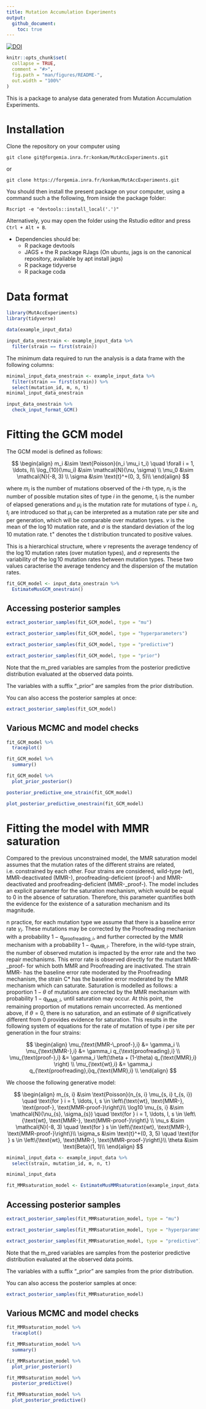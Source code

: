 ```yaml
---
title: Mutation Accumulation Experiments
output: 
  github_document:
    toc: true
---
```




[![DOI](https://zenodo.org/badge/923498484.svg)](https://doi.org/10.5281/zenodo.14847205)



<!-- README.md is generated from README.Rmd. Please edit that file -->

```r
knitr::opts_chunk$set(
  collapse = TRUE,
  comment = "#>",
  fig.path = "man/figures/README-",
  out.width = "100%"
)
```

This is a package to analyse data generated from Mutation Accumulation Experiments. 


# Installation

Clone the repository on your computer using

```
git clone git@forgemia.inra.fr:konkam/MutAccExperiments.git
```

or 

```
git clone https://forgemia.inra.fr/konkam/MutAccExperiments.git

```

You should then install the present package on your computer, using a command such a the following, from inside the package folder:


```
Rscript -e "devtools::install_local('.')"
```

Alternatively, you may open the folder using the Rstudio editor and press `Ctrl + Alt + B`.


- Dependencies should be:
    - R package devtools
    - JAGS + the R package RJags (On ubuntu, jags is on the canonical repository, available by apt install jags)
    - R package tidyverse
    - R package coda

# Data format


```r
library(MutAccExperiments)
library(tidyverse)
```

```r
data(example_input_data)

input_data_onestrain <- example_input_data %>%
  filter(strain == first(strain))
```

The minimum data required to run the analysis is a data frame with the following columns:

```r
minimal_input_data_onestrain <- example_input_data %>%
  filter(strain == first(strain)) %>%
  select(mutation_id, m, n, t)
minimal_input_data_onestrain
```

```r
input_data_onestrain %>%
  check_input_format_GCM()
```


# Fitting the GCM model

The GCM model is defined as follows:

$$
\begin{align}
m_i &\sim \text{Poisson}(n_i \mu_i t_i) \quad \forall i = 1, \ldots, I\\
\log_{10}(\mu_i) &\sim \mathcal{N}(\nu, \sigma) \\
\mu_0 &\sim \mathcal{N}(-8, 3) \\
\sigma &\sim \text{t}^+(0, 3, 5)\\
\end{align}
$$

where $m_i$ is the number of mutations observed of the $i$-th type, $n_i$ is the number of possible mutation sites of type $i$ in the genome, $t_i$ is the number of
elapsed generations and $\mu_i$ is the mutation rate for mutations of type $i$. $n_i, t_i$ are introduced so that $\mu_i$ can be interpreted as a mutation rate per site and
per generation, which will be comparable over mutation types. $\nu$ is the mean of the $\log10$ mutation rate, and $\sigma$ is the standard deviation of the $\log10$ mutation rate.
$\text{t}^+$ denotes the t distribution truncated to positive values.

This is a hierarchical structure, where $\nu$ represents the average tendency of the $\log10$ mutation rates (over mutation
types), and $\sigma$ represents the variability of the $\log10$ mutation rates between mutation types. These two values caracterise the average tendency and the dispersion of the mutation
rates.

```r
fit_GCM_model <- input_data_onestrain %>%
  EstimateMusGCM_onestrain()
```

## Accessing posterior samples

```r
extract_posterior_samples(fit_GCM_model, type = "mu")
```

```r
extract_posterior_samples(fit_GCM_model, type = "hyperparameters")
```

```r
extract_posterior_samples(fit_GCM_model, type = "predictive")
```

```r
extract_posterior_samples(fit_GCM_model, type = "prior")
```

Note that the m_pred variables are samples from the posterior predictive distribution evaluated at the observed data points.

The variables with a suffix "_prior" are samples from the prior distribution.

You can also access the posterior samples at once:

```r
extract_posterior_samples(fit_GCM_model)
```

## Various MCMC and model checks

```r
fit_GCM_model %>%
  traceplot()
```

```r
fit_GCM_model %>%
  summary()
```
```r
fit_GCM_model %>%
  plot_prior_posterior()
```

```r
posterior_predictive_one_strain(fit_GCM_model)
```
```r
plot_posterior_predictive_onestrain(fit_GCM_model)
```


# Fitting the model with MMR saturation

Compared to the previous unconstrained model, the MMR saturation model assumes that the mutation rates of the different
strains are related, i.e. constrained by each other. Four strains are considered, wild-type (wt), MMR-deactivated (MMR-), proofreading-deficient (proof-) and MMR-deactivated and proofreading-deficient (MMR-_proof-).
The model includes an explicit parameter for the
saturation mechanism, which would be equal to 0 in the absence of saturation. Therefore, this
parameter quantifies both the evidence for the existence of a saturation mechanism and its
magnitude.

n practice, for each mutation type we assume that there is a baseline error rate $\gamma_i$. These mutations may
be corrected by the Proofreading mechanism with a probability $1-q_{\text{proofreading},i}$, and further
corrected by the MMR mechanism with a probability $1-q_{\text{MMR},i}$. Therefore, in the wild-type strain,
the number of observed mutation is impacted by the error rate and the two repair mechanisms. This
error rate is observed directly for the mutant MMR-_proof- for which both MMR and Proofreading are inactivated.
The strain MMR- has the baseline error rate moderated by the Proofreading mechanism, the strain
C* has the baseline error moderated by the MMR mechanism which can saturate. Saturation is
modelled as follows: a proportion $1-\theta$ of mutations are corrected by the MMR mechanism with
probability  $1-q_{\text{MMR},i}$, until saturation may occur. At this point, the remaining proportion of
mutations remain uncorrected. As mentioned above, if $\theta=0$, there is no saturation, and an estimate
of $\theta$ significatively different from 0 provides evidence for saturation. This results in the following
system of equations for the rate of mutation of type $i$ per site
per generation in the four strains:

$$
\begin{align}
\mu_{\text{MMR-\_proof-},i} &= \gamma_i \\
\mu_{\text{MMR-},i} &= \gamma_i q_{\text{proofreading},i} \\
\mu_{\text{proof-},i} &= \gamma_i \left(\theta + (1-\theta) q_{\text{MMR},i} \right) \\
\mu_{\text{wt},i} &= \gamma_i q_{\text{proofreading},i}q_{\text{MMR},i} \\
\end{align}
$$

We choose the following generative model:

$$
\begin{align}
m_{s, i} &\sim \text{Poisson}(n_{s, i} \mu_{s, i} t_{s, i}) \quad \text{for } i = 1, \ldots, I, s \in \left\{\text{wt}, \text{MMR-}, \text{proof-}, \text{MMR-proof-}\right\}\\
\log10 \mu_{s, i} &\sim \mathcal{N}(\nu_{s}, \sigma_{s})  \quad \text{for } i = 1, \ldots, I, s \in \left\{\text{wt}, \text{MMR-}, \text{MMR-proof-}\right\} \\
\nu_s &\sim \mathcal{N}(-8, 3) \quad \text{for } s \in \left\{\text{wt}, \text{MMR-}, \text{MMR-proof-}\right\}\\
\sigma_s &\sim \text{t}^+(0, 3, 5) \quad \text{for } s \in \left\{\text{wt}, \text{MMR-}, \text{MMR-proof-}\right\}\\
\theta &\sim \text{Beta}(1, 1)\\
\end{align}
$$

```r
minimal_input_data <- example_input_data %>%
  select(strain, mutation_id, m, n, t)

minimal_input_data
```

```r
fit_MMRsaturation_model <- EstimateMusMMRsaturation(example_input_data)
```

## Accessing posterior samples

```r
extract_posterior_samples(fit_MMRsaturation_model, type = "mu")
```

```r
extract_posterior_samples(fit_MMRsaturation_model, type = "hyperparameters")
```

```r
extract_posterior_samples(fit_MMRsaturation_model, type = "predictive")
```

Note that the m_pred variables are samples from the posterior predictive distribution evaluated at the observed data points.

The variables with a suffix "_prior" are samples from the prior distribution.

You can also access the posterior samples at once:

```r
extract_posterior_samples(fit_MMRsaturation_model)
```

## Various MCMC and model checks

```r
fit_MMRsaturation_model %>%
  traceplot()
```

```r
fit_MMRsaturation_model %>%
  summary()
```

```r
fit_MMRsaturation_model %>%
  plot_prior_posterior()
```

```r
fit_MMRsaturation_model %>%
  posterior_predictive()
```


```r
fit_MMRsaturation_model %>%
  plot_posterior_predictive()
```

